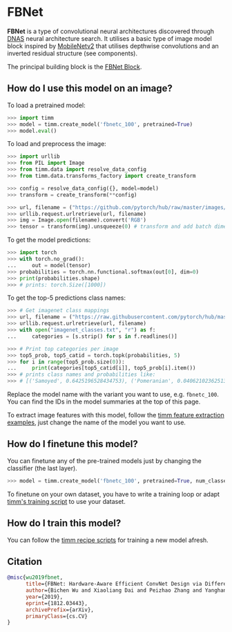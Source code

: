 # FBNet

**FBNet** is a type of convolutional neural architectures discovered through [DNAS](https://paperswithcode.com/method/dnas) neural architecture search. It utilises a basic type of image model block inspired by [MobileNetv2](https://paperswithcode.com/method/mobilenetv2) that utilises depthwise convolutions and an inverted residual structure (see components).

The principal building block is the [FBNet Block](https://paperswithcode.com/method/fbnet-block).

## How do I use this model on an image?

To load a pretrained model:

```py
>>> import timm
>>> model = timm.create_model('fbnetc_100', pretrained=True)
>>> model.eval()
```

To load and preprocess the image:

```py 
>>> import urllib
>>> from PIL import Image
>>> from timm.data import resolve_data_config
>>> from timm.data.transforms_factory import create_transform

>>> config = resolve_data_config({}, model=model)
>>> transform = create_transform(**config)

>>> url, filename = ("https://github.com/pytorch/hub/raw/master/images/dog.jpg", "dog.jpg")
>>> urllib.request.urlretrieve(url, filename)
>>> img = Image.open(filename).convert('RGB')
>>> tensor = transform(img).unsqueeze(0) # transform and add batch dimension
```

To get the model predictions:

```py
>>> import torch
>>> with torch.no_grad():
...     out = model(tensor)
>>> probabilities = torch.nn.functional.softmax(out[0], dim=0)
>>> print(probabilities.shape)
>>> # prints: torch.Size([1000])
```

To get the top-5 predictions class names:

```py
>>> # Get imagenet class mappings
>>> url, filename = ("https://raw.githubusercontent.com/pytorch/hub/master/imagenet_classes.txt", "imagenet_classes.txt")
>>> urllib.request.urlretrieve(url, filename) 
>>> with open("imagenet_classes.txt", "r") as f:
...     categories = [s.strip() for s in f.readlines()]

>>> # Print top categories per image
>>> top5_prob, top5_catid = torch.topk(probabilities, 5)
>>> for i in range(top5_prob.size(0)):
...     print(categories[top5_catid[i]], top5_prob[i].item())
>>> # prints class names and probabilities like:
>>> # [('Samoyed', 0.6425196528434753), ('Pomeranian', 0.04062102362513542), ('keeshond', 0.03186424449086189), ('white wolf', 0.01739676296710968), ('Eskimo dog', 0.011717947199940681)]
```

Replace the model name with the variant you want to use, e.g. `fbnetc_100`. You can find the IDs in the model summaries at the top of this page.

To extract image features with this model, follow the [timm feature extraction examples](https://rwightman.github.io/pytorch-image-models/feature_extraction/), just change the name of the model you want to use.

## How do I finetune this model?

You can finetune any of the pre-trained models just by changing the classifier (the last layer).

```py
>>> model = timm.create_model('fbnetc_100', pretrained=True, num_classes=NUM_FINETUNE_CLASSES)
```
To finetune on your own dataset, you have to write a training loop or adapt [timm's training
script](https://github.com/rwightman/pytorch-image-models/blob/master/train.py) to use your dataset.

## How do I train this model?

You can follow the [timm recipe scripts](scripts) for training a new model afresh.

## Citation

```BibTeX
@misc{wu2019fbnet,
      title={FBNet: Hardware-Aware Efficient ConvNet Design via Differentiable Neural Architecture Search}, 
      author={Bichen Wu and Xiaoliang Dai and Peizhao Zhang and Yanghan Wang and Fei Sun and Yiming Wu and Yuandong Tian and Peter Vajda and Yangqing Jia and Kurt Keutzer},
      year={2019},
      eprint={1812.03443},
      archivePrefix={arXiv},
      primaryClass={cs.CV}
}
```

<!--
Type: model-index
Collections:
- Name: FBNet
  Paper:
    Title: 'FBNet: Hardware-Aware Efficient ConvNet Design via Differentiable Neural
      Architecture Search'
    URL: https://paperswithcode.com/paper/fbnet-hardware-aware-efficient-convnet-design
Models:
- Name: fbnetc_100
  In Collection: FBNet
  Metadata:
    FLOPs: 508940064
    Parameters: 5570000
    File Size: 22525094
    Architecture:
    - 1x1 Convolution
    - Convolution
    - Dense Connections
    - Dropout
    - FBNet Block
    - Global Average Pooling
    - Softmax
    Tasks:
    - Image Classification
    Training Techniques:
    - SGD with Momentum
    - Weight Decay
    Training Data:
    - ImageNet
    Training Resources: 8x GPUs
    ID: fbnetc_100
    LR: 0.1
    Epochs: 360
    Layers: 22
    Dropout: 0.2
    Crop Pct: '0.875'
    Momentum: 0.9
    Batch Size: 256
    Image Size: '224'
    Weight Decay: 0.0005
    Interpolation: bilinear
  Code: https://github.com/rwightman/pytorch-image-models/blob/9a25fdf3ad0414b4d66da443fe60ae0aa14edc84/timm/models/efficientnet.py#L985
  Weights: https://github.com/rwightman/pytorch-image-models/releases/download/v0.1-weights/fbnetc_100-c345b898.pth
  Results:
  - Task: Image Classification
    Dataset: ImageNet
    Metrics:
      Top 1 Accuracy: 75.12%
      Top 5 Accuracy: 92.37%
-->